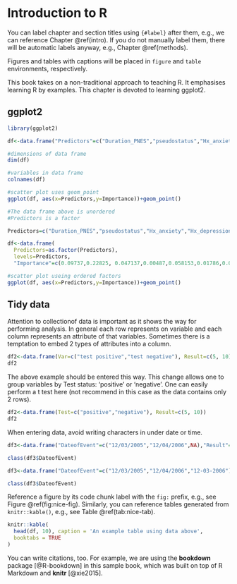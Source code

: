 # Introduction to R {#intro}

You can label chapter and section titles using `{#label}` after them, e.g., we can reference Chapter \@ref(intro). If you do not manually label them, there will be automatic labels anyway, e.g., Chapter \@ref(methods).

Figures and tables with captions will be placed in `figure` and `table` environments, respectively.

This book takes on a non-traditional approach to teaching R. It emphasises learning R by examples. This chapter is devoted to learning ggplot2.

## ggplot2

```r
library(ggplot2)

df<-data.frame("Predictors"=c("Duration_PNES","pseudostatus","Hx_anxiety","Hx_depression","DSP","seizure_burden","sex"),"Importance"=c(0.09737,0.22825, 0.047137,0.00487,0.058153,0.01786,0.04131))

#dimensions of data frame
dim(df)

#variables in data frame
colnames(df)

#scatter plot uses geom_point 
ggplot(df, aes(x=Predictors,y=Importance))+geom_point()

#The data frame above is unordered
#Predictors is a factor

Predictors=c("Duration_PNES","pseudostatus","Hx_anxiety","Hx_depression","DSP","seizure_burden","sex")

df<-data.frame(
  Predictors=as.factor(Predictors),
  levels=Predictors,
  "Importance"=c(0.09737,0.22825, 0.047137,0.00487,0.058153,0.01786,0.04131))

#scatter plot useing ordered factors
ggplot(df, aes(x=Predictors,y=Importance))+geom_point()

```
## Tidy data

Attention to collectionof data is important as it shows the way for performing analysis. In general each row represents on variable and each column represents an attribute of that variables. Sometimes there is a temptation to embed 2 types of attributes into a column. 

```r
df2<-data.frame(Var=c("test positive","test negative"), Result=c(5, 10))
df2
```

The above example should be entered this way. This change allows one to group variables by Test status: 'positive' or 'negative'. One can easily perform a t test here (not recommend in this case as the data contains only 2 rows).

```r
df2<-data.frame(Test=c("positive","negative"), Result=c(5, 10))
df2
```

When entering data, avoid writing characters in under date or time.

```r
df3<-data.frame("DateofEvent"=c("12/03/2005","12/04/2006",NA),"Result"=c(4,5,6))

class(df3$DateofEvent)

df3<-data.frame("DateofEvent"=c("12/03/2005","12/04/2006","12-03-2006"),"Result"=c(4,5,6))

class(df3$DateofEvent)
```


Reference a figure by its code chunk label with the `fig:` prefix, e.g., see Figure \@ref(fig:nice-fig). Similarly, you can reference tables generated from `knitr::kable()`, e.g., see Table \@ref(tab:nice-tab).

```r
knitr::kable(
  head(df, 10), caption = 'An example table using data above',
  booktabs = TRUE
)
```

You can write citations, too. For example, we are using the **bookdown** package [@R-bookdown] in this sample book, which was built on top of R Markdown and **knitr** [@xie2015].
